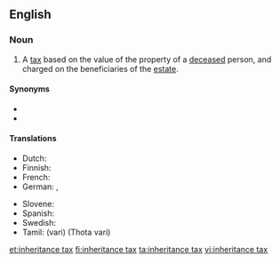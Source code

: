 ==English==
{{wikipedia}}

===Noun===
{{en-noun|es}}

# A [[tax]] based on the value of the property of a [[deceased]] person, and charged on the beneficiaries of the [[estate]].

====Synonyms====
* {{l|en|death duty}}
* {{l|en|estate tax}}

====Translations====
{{trans-top|tax on the property of the deceased}}
* Dutch: {{t|nl|erfbelasting|c}}
* Finnish: {{t+|fi|perintövero}}
* French: {{t|fr|droits de succession|m-p}}
* German: {{t+|de|Erbschaftsteuer|f}}, {{t+|de|Erbschaftssteuer|f}}
{{trans-mid}}
* Slovene: {{t|sl|davek na nepremičnine|m}}
* Spanish: {{t|es|impuesto sucesorio}}
* Swedish: {{t|sv|arvskatt|c}}
* Tamil: {{t+|ta|வரி}} (vari) (Thota vari)
{{trans-bottom}}

[[et:inheritance tax]]
[[fi:inheritance tax]]
[[ta:inheritance tax]]
[[vi:inheritance tax]]